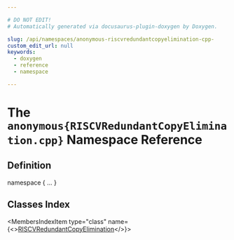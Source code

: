 ```yaml
---

# DO NOT EDIT!
# Automatically generated via docusaurus-plugin-doxygen by Doxygen.

slug: /api/namespaces/anonymous-riscvredundantcopyelimination-cpp-
custom_edit_url: null
keywords:
  - doxygen
  - reference
  - namespace

---
```





# The `anonymous{RISCVRedundantCopyElimination.cpp}` Namespace Reference

<DoxygenPage pluginConfig={pluginConfig}>



## Definition

<CodeBlock>namespace &#123; ... &#125;</CodeBlock>

## Classes Index

<MembersIndex>

<MembersIndexItem
  type="class"
  name={<><a href="/docs/api/classes/anonymous-namespace-riscvredundantcopyelimination-cpp-/riscvredundantcopyelimination">RISCVRedundantCopyElimination</a></>}>
</MembersIndexItem>

</MembersIndex>


</DoxygenPage>

